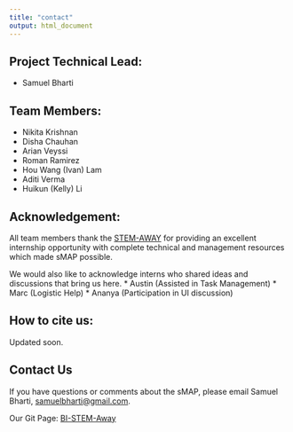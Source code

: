 ```yaml
---
title: "contact"
output: html_document
---
```



## Project Technical Lead:
* Samuel Bharti

## Team Members:
* Nikita Krishnan
* Disha Chauhan
* Arian Veyssi
* Roman Ramirez
* Hou Wang (Ivan) Lam
* Aditi Verma
* Huikun (Kelly) Li

## Acknowledgement:

All team members thank the [STEM-AWAY](https://stemaway.com/) for providing an excellent internship opportunity with complete technical and management resources which made sMAP possible.  

We would also like to acknowledge interns who shared ideas and discussions that bring us here.
* Austin (Assisted in Task Management)
* Marc (Logistic Help)
* Ananya (Participation in UI discussion)

## How to cite us:
Updated soon.

## Contact Us
If you have questions or comments about the sMAP, please email Samuel Bharti, [samuelbharti@gmail.com](mailto:samuelbharti@gmail.com).

Our Git Page: [BI-STEM-Away](https://github.com/BI-STEM-Away)